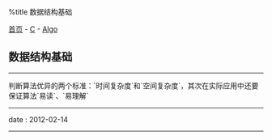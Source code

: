 %title 数据结构基础

[[../../../index|首页]] - [[../index|C]] - [[index|Algo]]
==数据结构基础==
----
判断算法优异的两个标准：`时间复杂度`和`空间复杂度`，其次在实际应用中还要保证算法`易读`、`易理解`
----
<red>date</red> : 2012-02-14
----

